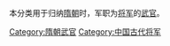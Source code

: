 本分类用于归纳[[隋朝|隋朝]]时，军职为[[將軍_(中國古代)|将军]]的[[武官|武官]]。
[[Category:隋朝武官|Category:隋朝武官]]
[[Category:中国古代将军|Category:中国古代将军]]